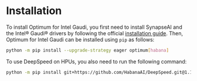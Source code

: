 <!--Copyright 2022 The HuggingFace Team. All rights reserved.

Licensed under the Apache License, Version 2.0 (the "License"); you may not use this file except in compliance with
the License. You may obtain a copy of the License at

http://www.apache.org/licenses/LICENSE-2.0

Unless required by applicable law or agreed to in writing, software distributed under the License is distributed on
an "AS IS" BASIS, WITHOUT WARRANTIES OR CONDITIONS OF ANY KIND, either express or implied. See the License for the
specific language governing permissions and limitations under the License.
-->

# Installation

To install Optimum for Intel Gaudi, you first need to install SynapseAI and the Intel® Gaudi® drivers by following the official [installation guide](https://docs.habana.ai/en/latest/Installation_Guide/index.html).
Then, Optimum for Intel Gaudi can be installed using `pip` as follows:

```bash
python -m pip install --upgrade-strategy eager optimum[habana]
```


To use DeepSpeed on HPUs, you also need to run the following command:

```bash
python -m pip install git+https://github.com/HabanaAI/DeepSpeed.git@1.15.0
```

